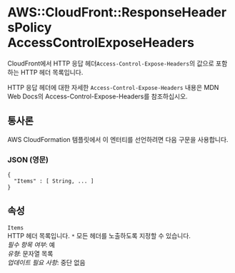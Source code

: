 # AWS::CloudFront::ResponseHeadersPolicy AccessControlExposeHeaders

CloudFront에서 HTTP 응답 헤더`Access-Control-Expose-Headers`의 값으로 포함하는 HTTP 헤더 목록입니다.

HTTP 응답 헤더에 대한 자세한 `Access-Control-Expose-Headers` 내용은 MDN Web Docs의 Access-Control-Expose-Headers를 참조하십시오.

## 통사론

AWS CloudFormation 템플릿에서 이 엔터티를 선언하려면 다음 구문을 사용합니다.

### JSON (영문)

```
{
  "Items" : [ String, ... ]
}
```

## 속성

`Items`  
HTTP 헤더 목록입니다. `*` 모든 헤더를 노출하도록 지정할 수 있습니다.  
_필수 항목 여부_: 예  
_유형_: 문자열 목록  
_업데이트 필요 사항_: 중단 없음
